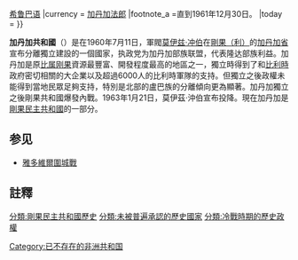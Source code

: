 {{NoteTA
|T=zh-cn:加丹加共和国; zh-tw:卡坦加國;
|1=zh-hans:加丹加; zh-hant:卡坦加;
}}
{{Infobox Former Country
|native_name = État du Katanga<br />Inchi ya Katanga
|conventional_long_name = 加丹加共和国
|common_name = 加丹加
|continent = Africa
|region = Central Africa
|country = 刚果民主共和国
|status = Unrecognized state
|p1 = 剛果（利）
|flag_p1 = Flag of Congo-Léopoldville (1960-1963).svg
|s1 = 剛果（利）
|flag_s1 = Flag of the Republic of the Congo-Léopoldville (1963–1964); Flag of the Democratic Republic of the Congo (1964–1966).svg
|national_motto = "力量，希望和繁荣中的和平" <small>([[法语|法语]])<br />"Force, espoir et paix dans la prospérité"</small>
|national_anthem = ''La Katangaise''<br/><small>"The Katangese"</small><ref>[http://www.nationalanthems.info/kat.htm The National Anthem of the State of Katanga: La Katangaise (The Katangese)] NationalAnthems.info. Retrieved on 2014-06-26</ref>
|image_flag = Flag of Katanga.svg
|image_coat = Coat of arms of Katanga.svg
|symbol = 刚果民主共和国国徽
|symbol type = [[国徽|国徽]]
|image_map = Katanga in Democratic Republic of the Congo.svg
|image_map_caption = 1961年在刚果（利）境内的版图，红色的就是割据政权的加丹加国
|capital = [[卢本巴希|卢本巴希]]
|government_type = 共和国
|leader1 = 莫伊兹·冲伯
|era = [[刚果危机|刚果危机]]
|event_pre = {{nowrap|刚果独立}}
|date_pre = 1960年6月30日
|event_start =[[分裂国家|分裂国家]]
|date_start = 7月11日
|year_start = 1960年
|event1 = [[南开赛|开赛分裂]]<sup>a</sup>
|date_event1 =1960年8月8日
|event_end = 溃败
|date_end = 1月15日
|year_end = 1963年
|religion= [[基督教|基督教]], [[原始宗教|巴鲁巴宗教]], [[班图神话|班图宗教]]
|common_languages = [[法语|法语]]<br/>[[刚果语|刚果语]]<br/>[[斯瓦希里语|斯瓦希里语]]{{·}}[[卢巴语|希鲁巴语]]
|currency = [[刚果法郎|加丹加法郎]]
|footnote_a =直到1961年12月30日。
|today = {{flag|DRC|name=刚果民主共和国}}
}}

'''加丹加共和國'''（{{lang-fr|État du Katanga}}）是在1960年7月11日，軍閥[[莫伊兹·冲伯|莫伊兹·冲伯]]在[[剛果（利）|剛果（利）]]的[[加丹加省|加丹加省]]宣布分離獨立建設的一個國家，执政党为加丹加部族联盟，代表隆达部族利益。加丹加是原[[比属刚果|比属刚果]]資源最豐富、開發程度最高的地區之一，獨立時得到了和[[比利時|比利時]]政府密切相關的大企業以及超過6000人的比利時軍隊的支持。但獨立之後政權未能得到當地民眾足夠支持，特別是北部的盧巴族的分離傾向更為顯著。加丹加獨立之後剛果共和國爆發內戰。1963年1月21日，莫伊茲·沖伯宣布投降。現在加丹加是[[剛果民主共和國|剛果民主共和國]]的一部分。

==参见==
*[[雅多維爾圍城戰|雅多維爾圍城戰]]

==註釋==
{{reflist}}

{{Commonscat|State of Katanga}}

[[Category:已不存在的非洲共和国|Category:已不存在的非洲共和国]]
[[分類:剛果民主共和國歷史|分類:剛果民主共和國歷史]]
[[分類:未被普遍承認的歷史國家|分類:未被普遍承認的歷史國家]]
[[分類:冷戰時期的歷史政權|分類:冷戰時期的歷史政權]]